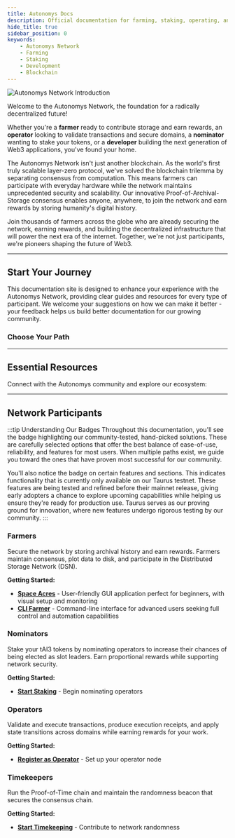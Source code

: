 ```yaml
---
title: Autonomys Docs
description: Official documentation for farming, staking, operating, and building on the Autonomys Network
hide_title: true
sidebar_position: 0
keywords:
    - Autonomys Network
    - Farming
    - Staking
    - Development
    - Blockchain
---
```



![Autonomys Network Introduction](/img/learn/intro-banner.avif)

Welcome to the Autonomys Network, the foundation for a radically decentralized future!  

Whether you're a **farmer** ready to contribute storage and earn rewards, an **operator** looking to validate transactions and secure domains, a **nominator** wanting to stake your tokens, or a **developer** building the next generation of Web3 applications, you've found your home.

The Autonomys Network isn't just another blockchain. As the world's first truly scalable layer-zero protocol, we've solved the blockchain trilemma by separating consensus from computation. This means farmers can participate with everyday hardware while the network maintains unprecedented security and scalability. Our innovative Proof-of-Archival-Storage consensus enables anyone, anywhere, to join the network and earn rewards by storing humanity's digital history.

Join thousands of farmers across the globe who are already securing the network, earning rewards, and building the decentralized infrastructure that will power the next era of the internet. Together, we're not just participants, we're pioneers shaping the future of Web3.

---

## <Icon icon="mdi:rocket-launch" />Start Your Journey

This documentation site is designed to enhance your experience with the Autonomys Network, providing clear guides and resources for every type of participant. We welcome your suggestions on how we can make it better - your feedback helps us build better documentation for our growing community.

<div className="center-content">

### Choose Your Path

<div className="releases-container">
  <ActionButton 
    to="/farming/space-acres/install" 
    title="Start Farming" 
    subtitle="Earn rewards by storing data" 
    icon="mdi:tractor" 
  />
  
  <ActionButton 
    to="/staking/stake" 
    title="Start Staking" 
    subtitle="Nominate operators & earn" 
    icon="mdi:account-heart" 
  />
  
  <ActionButton 
    to="/staking/operator/register" 
    title="Become an Operator" 
    subtitle="Validate transactions" 
    icon="mdi:server" 
  />
  
  <ActionButton 
    to="https://academy.autonomys.xyz/" 
    title="Autonomys Academy" 
    subtitle="Learn the fundamentals" 
    icon="mdi:school" 
    external 
  />
  
  <ActionButton 
    to="https://develop.autonomys.xyz" 
    title="Developer Hub" 
    subtitle="Build more. Code less." 
    icon="lineicons:dev" 
    external 
  />
  
  <ActionButton 
    to="/participate/contribute/intro" 
    title="Contribute" 
    subtitle="Improve docs & help others" 
    icon="material-symbols:partner-exchange" 
  />
</div>

</div>

---

## <Icon icon="mdi:web" />Essential Resources

Connect with the Autonomys community and explore our ecosystem:

<div className="resource-cards">
  <ResourceCard 
    to="https://autonomys.xyz/discord" 
    title="Discord" 
    subtitle="Join our community chat" 
    icon="mdi:discord" 
  />
  
  <ResourceCard 
    to="https://t.me/subspace_network" 
    title="Telegram" 
    subtitle="Connect on Telegram" 
    icon="mdi:telegram" 
  />
  
  <ResourceCard 
    to="https://github.com/autonomys" 
    title="GitHub" 
    subtitle="Explore our open source code" 
    icon="mdi:github" 
  />
  
  <ResourceCard 
    to="https://autonomys.xyz" 
    title="Autonomys Website" 
    subtitle="Learn about our vision" 
    icon="token:autonomys" 
  />
  
  <ResourceCard 
    to="https://astral.autonomys.xyz" 
    title="Astral Block Explorer" 
    subtitle="Explore network activity" 
    icon="mdi:cube-scan" 
  />
  
  <ResourceCard 
    to="https://forum.autonomys.xyz" 
    title="Community Forums" 
    subtitle="Discuss and share knowledge" 
    icon="mdi:forum" 
  />
</div>

---

## <Icon icon="mdi:account-group" />Network Participants

:::tip Understanding Our Badges
Throughout this documentation, you'll see the <FeaturedBadge text="Recommended" /> badge highlighting our community-tested, hand-picked solutions. These are carefully selected options that offer the best balance of ease-of-use, reliability, and features for most users. When multiple paths exist, we guide you toward the ones that have proven most successful for our community.

You'll also notice the <TestnetBadge text="Testnet" /> badge on certain features and sections. This indicates functionality that is currently only available on our Taurus testnet. These features are being tested and refined before their mainnet release, giving early adopters a chance to explore upcoming capabilities while helping us ensure they're ready for production use. Taurus serves as our proving ground for innovation, where new features undergo rigorous testing by our community.
:::

### <Icon icon="mdi:tractor" />Farmers
Secure the network by storing archival history and earn rewards. Farmers maintain consensus, plot data to disk, and participate in the Distributed Storage Network (DSN).

**Getting Started:**
- **[Space Acres](/farming/space-acres/install)** <FeaturedBadge text="Recommended" /> - User-friendly GUI application perfect for beginners, with visual setup and monitoring
- **[CLI Farmer](/farming/cli/install)** - Command-line interface for advanced users seeking full control and automation capabilities

### <Icon icon="mdi:account-heart" />Nominators
Stake your tAI3 tokens by nominating operators to increase their chances of being elected as slot leaders. Earn proportional rewards while supporting network security.

**Getting Started:**
- **[Start Staking](/staking/stake)** <TestnetBadge text="Testnet" /> - Begin nominating operators

### <Icon icon="mdi:server" />Operators
Validate and execute transactions, produce execution receipts, and apply state transitions across domains while earning rewards for your work.

**Getting Started:**
- **[Register as Operator](/staking/operator/register)** <TestnetBadge text="Testnet" /> - Set up your operator node

### <Icon icon="mdi:clock" />Timekeepers
Run the Proof-of-Time chain and maintain the randomness beacon that secures the consensus chain.

**Getting Started:**
- **[Start Timekeeping](/farming/timekeeper)** - Contribute to network randomness